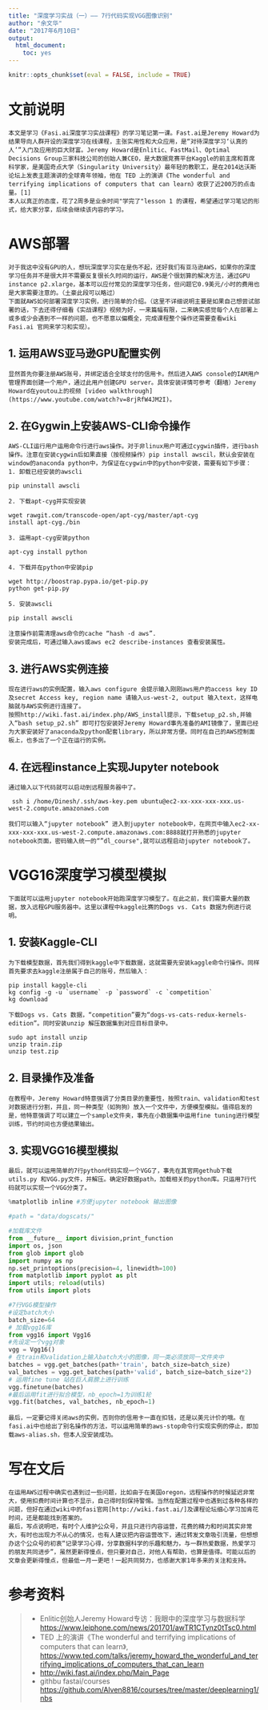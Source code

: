 ```yaml
---
title: "深度学习实战（一）—— 7行代码实现VGG图像识别"
author: "余文华"
date: "2017年6月10日"
output: 
  html_document: 
    toc: yes
---
```


```r
knitr::opts_chunk$set(eval = FALSE, include = TRUE)
```

# 文前说明

    本文是学习《Fasi.ai深度学习实战课程》的学习笔记第一课。Fast.ai是Jeremy Howard为结果导向人群开设的深度学习在线课程，主张实用性和大众应用，是“对待深度学习‘认真的人’”入门及应用的巨大财富。Jeremy Howard是Enlitic、FastMail、Optimal Decisions Group三家科技公司的创始人兼CEO，是大数据竞赛平台Kaggle的前主席和首席科学家，是美国奇点大学（Singularity University）最年轻的教职工，是在2014达沃斯论坛上发表主题演讲的全球青年领袖，他在 TED 上的演讲《The wonderful and terrifying implications of computers that can learn》收获了近200万的点击量。[1]
    本人以真正的态度，花了2周多是业余时间"学完了"lesson 1 的课程，希望通过学习笔记的形式，给大家分享，后续会继续该内容的学习。
    
# AWS部署

    对于我这中没有GPU的人，想玩深度学习实在是伤不起，还好我们有亚马逊AWS，如果你的深度学习任务并不是很大并不需要反复很长久时间的运行，AWS是个很划算的解决方法，通过GPU instance p2.xlarge，基本可以应付常见的深度学习任务，但问题它0.9美元/小时的费用也是大家需要注意的。（土豪此段可以略过）
    下面就AWS如何部署深度学习实例，进行简单的介绍。（这里不详细说明主要是如果自己想尝试部署的话，下去还得仔细看《实战课程》视频为好，一来篇幅有限，二来确实感觉每个人在部署上或多或少会遇到不一样的问题，也不愿意以偏概全，完成课程整个操作还需要查看wiki Fasi.ai 官网来学习和实现）。
    
## 1. 运用AWS亚马逊GPU配置实例


    显然首先你要注册AWS账号，并绑定适合全球支付的信用卡。然后进入AWS console的IAM用户管理界面创建一个用户，通过此用户创建GPU server。具体安装详情可参考（翻墙）Jeremy Howard在youtou上的视频 [video walkthrough](https://www.youtube.com/watch?v=8rjRfW4JM2I)。

## 2. 在Gygwin上安装AWS-CLI命令操作
    
    AWS-CLI运行用户运用命令行进行aws操作。对于非linux用户可通过cygwin插件，进行bash操作。注意在安装cygwin后如果直接（按视频操作）pip install awscil，默认会安装在window的anaconda python中，为保证在cygwin中的python中安装，需要有如下步骤：
    1. 卸载已经安装的awscli
```{}
pip uninstall awscli
```
    2. 下载apt-cyg并实现安装
```{}
wget rawgit.com/transcode-open/apt-cyg/master/apt-cyg
install apt-cyg./bin
```
    3. 运用apt-cyg安装python
```{}
apt-cyg install python
```
    4. 下载并在python中安装pip
```{}
wget http://boostrap.pypa.io/get-pip.py
python get-pip.py
```
    5. 安装awscli
```{}
pip install awscli
```
    注意操作前需清理aws命令的cache “hash -d aws”.
    安装完成后，可通过输入aws或aws ec2 describe-instances 查看安装属性。
    
## 3. 进行AWS实例连接

    现在进行aws的实例配置，输入aws configure 会提示输入刚刚aws用户的access key ID及secret Access key, region name 请输入us-west-2, output 输入text，这样电脑就与AWS实例进行连接了。
    按照http://wiki.fast.ai/index.php/AWS_install提示，下载setup_p2.sh,并输入“bash setup_p2.sh” 即可打包安装好Jeremy Howard事先准备的AMI镜像了，里面已经为大家安装好了anaconda及python配套library，所以非常方便。同时在自己的AWS控制面板上，也多出了一个正在运行的实例。
    
## 4. 在远程instance上实现Jupyter notebook

    通过输入以下代码就可以启动到远程服务器中了。
```{}
 ssh i /home/Dinesh/.ssh/aws-key.pem ubuntu@ec2-xx-xxx-xxx-xxx.us-west-2.compute.amazonaws.com
```

    我们可以输入“jupyter notebook” 进入到jupyter notebook中，在网页中输入ec2-xx-xxx-xxx-xxx.us-west-2.compute.amazonaws.com:8888就打开熟悉的jupyter notebook页面，密码输入统一的“”dl_course",就可以远程启动jupyter notebook了。
    
# VGG16深度学习模型模拟
    
    下面就可以运用jupyter notebook开始跑深度学习模型了。在此之前，我们需要大量的数据，放入远程GPU服务器中。这里以课程中kaggle比赛的Dogs vs. Cats 数据为例进行说明。

## 1. 安装Kaggle-CLI

    为下载模型数据，首先我们得到kaggle中下载数据，这就需要先安装kaggle命令行操作。同样首先要求去kaggle注册属于自己的账号，然后输入：
```{}
pip install kaggle-cli
kg config -g -u `username` -p `password` -c `competition`
kg download
```
    下载Dogs vs. Cats 数据，“competition”要为“dogs-vs-cats-redux-kernels-edition”。同时安装unzip 解压数据集到对应目标目录中。
```{}
sudo apt install unzip
unzip train.zip
unzip test.zip
```

## 2. 目录操作及准备

    在教程中，Jeremy Howard特意强调了分类目录的重要性，按照train、validation和test对数据进行分割，并且，同一种类型（如狗狗）放入一个文件中，方便模型模拟。值得启发的是，他特意强调了可以建立一个sample文件夹，事先在小数据集中运用fine tuning进行模型训练，节约时间也方便结果输出。
    
## 3. 实现VGG16模型模拟

    最后，就可以运用简单的7行python代码实现一个VGG了，事先在其官网gethub下载utils.py 和VGG.py文件，并解压。确定好数据path，加载相关的python库。只运用7行代码就可以实现一个VGG分类了。
    
```python
%matplotlib inline #方便jupyter notebook 输出图像

#path = "data/dogscats/"

#加载库文件
from __future__ import division,print_function
import os, json
from glob import glob
import numpy as np
np.set_printoptions(precision=4, linewidth=100)
from matplotlib import pyplot as plt
import utils; reload(utils)
from utils import plots

#7行VGG模型操作
#设定batch大小
batch_size=64
# 加载vgg16库
from vgg16 import Vgg16
#先设定一个vgg对象
vgg = Vgg16()
# 在train和validation上输入batch大小的图像，同一类必须放同一文件夹中
batches = vgg.get_batches(path+'train', batch_size=batch_size)
val_batches = vgg.get_batches(path+'valid', batch_size=batch_size*2)
# 运用fine tune 站在巨人肩膀上进行训练
vgg.finetune(batches)
#最后运用fit进行拟合模型，nb_epoch=1为训练1轮
vgg.fit(batches, val_batches, nb_epoch=1)
```
    
    最后，一定要记得关闭aws的实例，否则你的信用卡一直在扣钱，还是以美元计价的哦。在fasi.ai中也给出了别名操作的方法，可以运用简单的aws-stop命令行实现实例的停止，即加载aws-alias.sh，但本人没安装成功。

# 写在文后

    在运用AWS过程中确实也遇到过一些问题，比如由于在美国oregon，远程操作的时候延迟非常大，使用扣费时间计算也不显示，自己得时刻保持警惕。当然在配置过程中也遇到过各种各样的问题，但好在通过wiki中的fasi官网[http://wiki.fast.ai/]及课程论坛细心学习加肯花时间，还是都能找到答案的。
    最后，写点说明吧，有时个人维护公众号，并且只进行内容运营，花费的精力和时间其实非常大，有时也出现力不从心的情况，也有人建议把内容运营改下，通过转发文章吸引流量，但想想办这个公众号的初衷“记录学习心得，分享数据科学的乐趣和魅力，与一群热爱数据，热爱学习的朋友共同进步”，虽然更新得慢点，但只要对自己，对他人有帮助，也算是值得。可能以后的文章会更新得慢点，但最低一月一更吧！一起共同努力，也感谢大家1年多来的关注和支持。

# 参考资料
>- Enlitic创始人Jeremy Howard专访：我眼中的深度学习与数据科学 <https://www.leiphone.com/news/201701/awTR1CTynz0tTsc0.html>
>- TED 上的演讲《The wonderful and terrifying implications of computers that can learn》, <https://www.ted.com/talks/jeremy_howard_the_wonderful_and_terrifying_implications_of_computers_that_can_learn>
>- <http://wiki.fast.ai/index.php/Main_Page>
>- githbu fastai/courses <https://github.com/Alven8816/courses/tree/master/deeplearning1/nbs>

